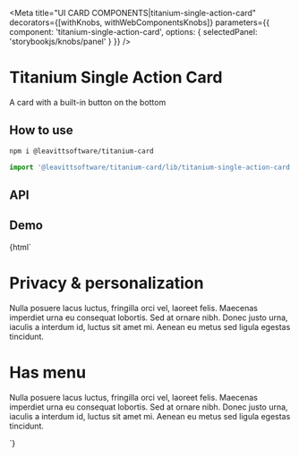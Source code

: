 

<Meta
  title="UI CARD COMPONENTS|titanium-single-action-card"
  decorators={[withKnobs, withWebComponentsKnobs]}
  parameters={{ component: 'titanium-single-action-card', options: { selectedPanel: 'storybookjs/knobs/panel' } }}
/>

# Titanium Single Action Card

A card with a built-in button on the bottom

## How to use

```bash
npm i @leavittsoftware/titanium-card
```

```js
import '@leavittsoftware/titanium-card/lib/titanium-single-action-card';
```

## API

<Props of="titanium-single-action-card" />

## Demo

<Preview withToolbar>
  <Story name="Docs">
    {html`<style>
        ${h1} ${p} titanium-single-action-card {
          margin-bottom: 24px;
        }
      </style>
      <titanium-single-action-card buttonTitle="Manage your data">
        <h1>Privacy & personalization</h1>
        <p>
          Nulla posuere lacus luctus, fringilla orci vel, laoreet felis. Maecenas imperdiet urna eu consequat lobortis. Sed at ornare nibh. Donec justo urna,
          iaculis a interdum id, luctus sit amet mi. Aenean eu metus sed ligula egestas tincidunt.
        </p>
      </titanium-single-action-card>
      <titanium-single-action-card buttonTitle="Manage your data" has-menu>
        <h1>Has menu</h1>
        <mwc-icon-button card-menu icon="more_vert"></mwc-icon-button>
        <p>
          Nulla posuere lacus luctus, fringilla orci vel, laoreet felis. Maecenas imperdiet urna eu consequat lobortis. Sed at ornare nibh. Donec justo urna,
          iaculis a interdum id, luctus sit amet mi. Aenean eu metus sed ligula egestas tincidunt.
        </p>
      </titanium-single-action-card>`}
  </Story>
</Preview>
